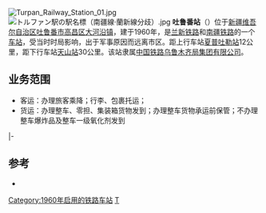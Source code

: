 {{Refimprove|time=2017-07-20T07:48:41+00:00}}
{{coord|43.1518179109864|88.87488842010498|display=title|type:railwaystation}}
{{noteTA
|1=zh-cn:始发车次; zh-hk:列車班次;
|2=zh-cn:车次; zh-hk:班次;
}}
{{Infobox China railway station
|车站名称=吐鲁番站
|图片=吐鲁番火车站 - panoramio.jpg
|图片介绍=
|车站名称拼音=Tulufanzhan
|电报码 = TFR
|拼音码 = TLF
|车站位置=[[新疆维吾尔自治区|新疆维吾尔自治区]][[吐鲁番市|吐鲁番市]][[高昌区|高昌区]][[大河沿镇|大河沿镇]]
|坐标=
|归属=[[乌鲁木齐局集团|乌鲁木齐局集团]]
|线路=[[兰新铁路|兰新铁路]],[[南疆铁路|南疆铁路]]
|车站等级=[[二等站_(中铁)|二等站]]
|到发线数目=
|月台数目=
}}
[[File:Turpan_Railway_Station_01.jpg|thumb]]
[[File:トルファン駅の駅名標（南疆線·蘭新線分歧）.jpg|thumb]]
'''吐鲁番站'''（{{lang-ug|تۇرپان بېكىتى|Turpan bëkiti}}）位于[[新疆维吾尔自治区|新疆维吾尔自治区]][[吐鲁番市|吐鲁番市]][[高昌区|高昌区]][[大河沿镇|大河沿镇]]，建于1960年，是[[兰新铁路|兰新铁路]]和[[南疆铁路|南疆铁路]]的一个[[铁路车站|车站]]，受当时时局影响，出于军事原因而远离市区。距上行车站[[夏普吐勒站|夏普吐勒站]]12公里，距下行车站[[天山站|天山站]]30公里。该站隶属[[中国铁路乌鲁木齐局集团有限公司|中国铁路乌鲁木齐局集团有限公司]]。

==业务范围==
*客运：办理旅客乘降；行李、包裹托运；
*货运：办理整车、零担、集装箱货物发到；办理整车货物承运前保管；不办理整车爆炸品及整车一级氧化剂发到

{{start rail box|[[中国铁路|中国铁路]]}}
{{s-inop|[[夏普吐勒站|夏普吐勒站]]|往[[兰州站|兰州]]方向}}
{{s-line|[[兰新铁路|兰新铁路]]<br/>←12km 吐鲁番站 30km→}}
{{s-inop|[[天山站|天山站]]|往[[乌鲁木齐南站|乌鲁木齐南]]方向}}
|-
{{terminus}}
{{s-line|[[南疆鐵路|南疆鐵路]]}}
{{s-inop|[[头道河站|头道河站]]|往[[喀什站|喀什]]方向}}
{{end box}}

==参考==
{{reflist}}
*{{cite book|author=吴建民|title=中国铁路旅游|publisher=中国地图出版社|year=2002|pages=170页|isbn=7-5031-3000-8}}

{{兰新铁路}}
{{南疆铁路}}
{{铁路车站小作品}}

[[Category:1960年启用的铁路车站|Category:1960年启用的铁路车站]]
[[Category:吐鲁番市铁路车站|T]]